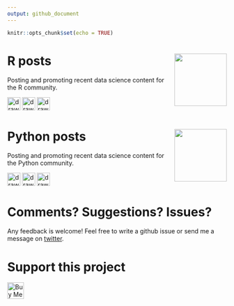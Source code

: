 ```yaml
---
output: github_document
---
```


```r
knitr::opts_chunk$set(echo = TRUE)
```

# R posts <img src="hex-.png" align="right" width="120" />

Posting and promoting recent data science content for the R community.  

<a href = 'https://twitter.com/icymi_r'><img src="twitter.png" alt="drawing" width="30" height="30"/></a>    <a href = 'https://www.linkedin.com/company/37469761/'><img src="linkedin.png" alt="drawing" width="30" height="30"/></a>    <a href = 'https://www.facebook.com/R-posts-you-might-have-missed-111889387146405/'><img src="facebook.png" alt="drawing" width="30" height="30"/></a>

# Python posts <img src="0.jpeg" align="right" width="120" />

Posting and promoting recent data science content for the Python community.  

<a href = 'https://twitter.com/icymi_py'><img src="twitter.png" alt="drawing" width="30" height="30"/></a>    <a href = 'https://www.linkedin.com/company/42419346'><img src="linkedin.png" alt="drawing" width="30" height="30"/></a>    <a href = 'https://www.facebook.com/Python-posts-that-you-might-have-missed-102053681476903'><img src="facebook.png" alt="drawing" width="30" height="30"/></a>

# Comments? Suggestions? Issues?

Any feedback is welcome! Feel free to write a github issue or send me a message on [twitter](https://twitter.com/rushworth_a).

# Support this project 

<a href="https://www.buymeacoffee.com/arushworth" target="_blank"><img src='https://cdn.buymeacoffee.com/buttons/arial-blue.png' alt="Buy Me A Coffee" align="left" height="38"/></a>





